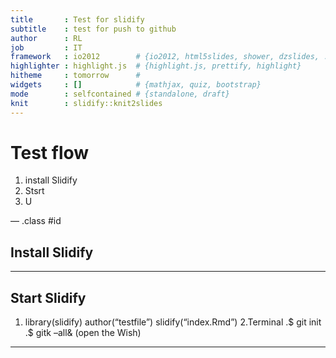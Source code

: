 ```yaml
---
title       : Test for slidify
subtitle    : test for push to github
author      : RL
job         : IT
framework   : io2012        # {io2012, html5slides, shower, dzslides, ...}
highlighter : highlight.js  # {highlight.js, prettify, highlight}
hitheme     : tomorrow      # 
widgets     : []            # {mathjax, quiz, bootstrap}
mode        : selfcontained # {standalone, draft}
knit        : slidify::knit2slides
---
```


# Test flow

1. install Slidify
2. Stsrt
3. U

--- .class #id 

## Install Slidify



---

## Start Slidify
1.
library(slidify)
author("testfile")
slidify("index.Rmd")
2.Terminal 
.$ git init
.$ gitk --all& (open the Wish)


---


